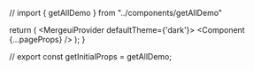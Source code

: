 // import { getAllDemo } from "../components/getAllDemo"

  return (
    <MergeuiProvider defaultTheme={'dark'}>
      <Component {...pageProps} />
    </MergeuiProvider>
  );
}

// export const getInitialProps = getAllDemo;
